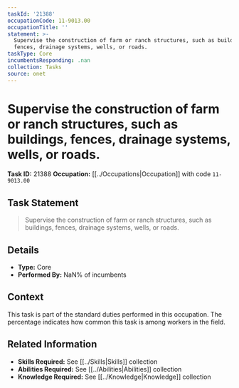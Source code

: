 ```yaml
---
taskId: '21388'
occupationCode: 11-9013.00
occupationTitle: ''
statement: >-
  Supervise the construction of farm or ranch structures, such as buildings,
  fences, drainage systems, wells, or roads.
taskType: Core
incumbentsResponding: .nan
collection: Tasks
source: onet
---
```

# Supervise the construction of farm or ranch structures, such as buildings, fences, drainage systems, wells, or roads.

**Task ID:** 21388
**Occupation:** [[../Occupations|Occupation]] with code `11-9013.00`

## Task Statement

> Supervise the construction of farm or ranch structures, such as buildings, fences, drainage systems, wells, or roads.

## Details

- **Type:** Core
- **Performed By:** NaN% of incumbents

## Context

This task is part of the standard duties performed in this occupation. The percentage indicates how common this task is among workers in the field.

## Related Information

- **Skills Required:** See [[../Skills|Skills]] collection
- **Abilities Required:** See [[../Abilities|Abilities]] collection
- **Knowledge Required:** See [[../Knowledge|Knowledge]] collection
